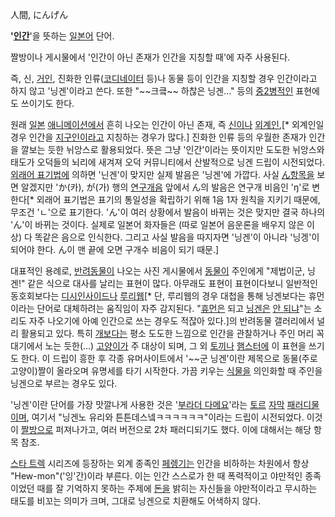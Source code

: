 人間, にんげん

''''[[인간]]''''을 뜻하는 [[일본어]] 단어.

짤방이나 게시물에서 '인간이 아닌 존재가 인간을 지칭할 때'에 자주 사용된다.

즉, 신, [[거인]], 진화한 인류([[코디네이터]] 등)나 동물 등이 인간을 지칭할 경우 인간이라고 하지 않고 '닝겐'이라고 쓴다. 또한 "~~크킄~~ 하찮은 닝겐..." 등의 [[중2병]]적인 표현에도 쓰이기도 한다.

원래 [[일본]] [[애니메이션]]에서 흔히 나오는 인간이 아닌 존재, 즉 [[神|신]]이나 [[외계인]],[* 외계인일 경우 인간을 [[지구인]]이라고 지칭하는 경우가 많다.] 진화한 인류 등의 우월한 존재가 인간을 깔보는 듯한 뉘앙스로 활용되었다. 뜻은 그냥 '인간'이라는 뜻이지만 도도한 뉘앙스와 태도가 오덕들의 뇌리에 새겨져 오덕 커뮤니티에서 산발적으로 닝겐 드립이 시전되었다. [[외래어 표기법]]에 의하면 '닌겐'이 맞지만 실제 발음은 '닝겐'에 가깝다. 사실 [[ん]]항목을 보면 알겠지만 'か(카), が(가) 행의 [[연구개음]] 앞에서 ん의 발음은 연구개 비음인 'ŋ'로 변한다[* 외래어 표기법은 표기의 통일성을 확립하기 위해 1음 1자 원칙을 지키기 때문에, 무조건 'ㄴ'으로 표기한다. 'ん'이 여러 상황에서 발음이 바뀌는 것은 맞지만 결국 하나의 'ん'이 바뀌는 것이다. 실제로 일본어 화자들은 (따로 일본어 음운론을 배우지 않은 이상) 다 똑같은 음으로 인식한다. 그리고 사실 발음을 따지자면 '닝겐'이 아니라 '닝겡'이 되어야 한다. ん이 맨 끝에 오면 구개수 비음이 되기 때문.]

대표적인 용례로, [[반려동물]]이 나오는 사진 게시물에서 [[동물]]이 주인에게 "제법이군, 닝겐!" 같은 식으로 대사를 날리는 표현이 많다. 아무래도 표현이 표현이다보니 일반적인 동호회보다는 [[디시인사이드]]나 [[루리웹]][* 단, 루리웹의 경우 대첩을 통해 닝겐보다는 휴먼이라는 단어로 대체하려는 움직임이 자주 감지된다. "[[영어|휴먼]]은 되고 [[일본어|닝겐]]은 [[차별|안 되냐]]"는 소리도 자주 나오기에 아예 인간으로 쓰는 경우도 적잖아 있다.]의 반려동물 갤러리에서 널리 활용되고 있다. 특히 [[개]]보다는 평소 도도한 느낌으로 인간을 관찰하거나 주인 머리 꼭대기에서 노는 듯한(...) [[고양이]]가 주 대상이 되며, 그 외 [[토끼]]나 [[햄스터]]에 이 표현을 쓰기도 한다. 이 드립이 흥한 후 각종 유머사이트에서 '~~군 닝겐'이란 제목으로 동물(주로 고양이)짤이 올라오며 유명세를 타기 시작한다. 가끔 키우는 [[식물]]을 의인화할 때 주인을 닝겐으로 부르는 경우도 있다.

'닝겐'이란 단어를 가장 맛깔나게 사용한 것은 '[[부라더 다메요]]'라는 [[토르(마블 시네마틱 유니버스)|토르]] [[자막]] [[패러디]]물이며, 여기서 "닝겐노 유리와 튼튼데스넼ㅋㅋㅋㅋㅋㅋ"이라는 드립이 시전되었다. 이것이 [[짤방]]으로 퍼져나가고, 여러 버전으로 2차 패러디되기도 했다. 이에 대해서는 해당 항목 참조.

[[스타 트렉]] 시리즈에 등장하는 외계 종족인 [[페렝기]]는 인간을 비하하는 차원에서 항상 "Hew-mon"('잉'간)이라 부른다. 이는 인간 스스로가 한 때 폭력적이고 야만적인 종족이었던 때를 잘 기억하지 못하는 주제에 [[돈]]을 밝히는 자신들을 야만적이라고 무시하는 태도를 비꼬는 의미가 크며, 그대로 닝겐으로 치환해도 어색하지 않다.
